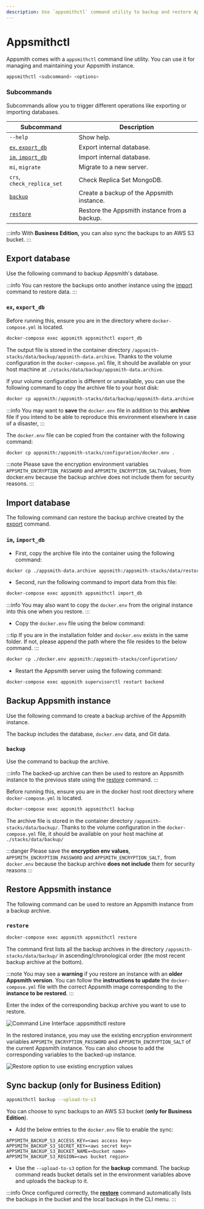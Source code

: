 ```yaml
---
description: Use `appsmithctl` command utility to backup and restore Appsmith instance, and export and import Appsmith database.
---
```



# Appsmithctl

Appsmith comes with a `appsmithctl` command line utility. You can use it for managing and maintaining your Appsmith instance.

```bash
appsmithctl <subcommand> <options>
```
<VideoEmbed host="youtube" videoId="tlbK8Cke3sw" title="How To Use Appsmithctl For Instance Management" caption="How To Use Appsmithctl For Instance Management"/>


### Subcommands

Subcommands allow you to trigger different operations like exporting or importing databases.

| Subcommand                          | Description                                  |
| ------------------------------------| -------------------------------------------- |
| `--help`                            | Show help.                                   |
| [`ex`, `export_db`](#ex-export\_db) | Export internal database.                    |
| [`im`, `import_db`](#im-import\_db) | Import internal database.                    |
| `mi`, `migrate`                     | Migrate to a new server.                     |
| `crs`, `check_replica_set`          | Check Replica Set MongoDB.                   |
| [`backup`](#backup)                 | Create a backup of the Appsmith instance.    |
| [`restore`](#restore)               | Restore the Appsmith instance from a backup. |

:::info
With **Business Edition,** you can also sync the backups to an AWS S3 bucket.
:::

## Export database

Use the following command to backup Appsmith's database.

:::info
You can restore the backups onto another instance using the [import](#im-import_db) command to restore data.
:::

### `ex`, `export_db`

<Tabs queryString="current-command-type">
<TabItem label="Docker" value="dockercommands"> 

Before running this, ensure you are in the directory where `docker-compose.yml` is located.

```bash
docker-compose exec appsmith appsmithctl export_db
```

The output file is stored in the container directory `/appsmith-stacks/data/backup/appsmith-data.archive`. Thanks to the volume configuration in the `docker-compose.yml` file, it should be available on your host machine at `./stacks/data/backup/appsmith-data.archive`.

If your volume configuration is different or unavailable, you can use the following command to copy the archive file to your host disk:

```bash
docker cp appsmith:/appsmith-stacks/data/backup/appsmith-data.archive .
```

:::info
You may want to **save** the `docker.env` file in addition to this **archive** file if you intend to be able to reproduce this environment elsewhere in case of a disaster,
:::

The `docker.env` file can be copied from the container with the following command:

```bash
docker cp appsmith:/appsmith-stacks/configuration/docker.env .
```

:::note
Please save the encryption environment variables `APPSMITH_ENCRYPTION_PASSWORD` and `APPSMITH_ENCRYPTION_SALT`values, from docker.env because the backup archive does not include them for security reasons.
:::

</TabItem>

<TabItem label="Kubernetes" value="kubernetescommands"> 

<Tabs groupId="appsmithEditions" queryString="current-edition">
  
  <TabItem label="Community Edition" value="communityEdition"> 

  </TabItem>

  <TabItem label="Business Edition" value="businessEdition"> 

  </TabItem>

</Tabs>

</TabItem>

</Tabs>


## Import database

The following command can restore the backup archive created by the [export](#ex-export\_db) command.

### `im`, `import_db`

<Tabs queryString="current-command-type">
<TabItem label="Docker" value="dockercommands"> 

* First, copy the archive file into the container using the following command:

```bash
docker cp ./appsmith-data.archive appsmith:/appsmith-stacks/data/restore/
```

* Second, run the following command to import data from this file:

```bash
docker-compose exec appsmith appsmithctl import_db
```

:::info
You may also want to copy the `docker.env` from the original instance into this one when you restore.
:::

* Copy the `docker.env` file using the below command:

:::tip
If you are in the installation folder and `docker.env` exists in the same folder. If not, please append the path where the file resides to the below command.
:::

```bash
docker cp ./docker.env appsmith:/appsmith-stacks/configuration/
```

* Restart the Appsmith server using the following command:

```bash
docker-compose exec appsmith supervisorctl restart backend
```

</TabItem>

<TabItem label="Kubernetes" value="kubernetescommands"> 

<Tabs groupId="appsmithEditions" queryString="current-edition">
  
  <TabItem label="Community Edition" value="communityEdition"> 

  </TabItem>

  <TabItem label="Business Edition" value="businessEdition"> 

  </TabItem>

</Tabs>

</TabItem>

</Tabs>



## Backup Appsmith instance

Use the following command to create a backup archive of the Appsmith instance. 


The backup includes the database, `docker.env` data, and Git data.

### `backup`

Use the command to backup the archive.

:::info
The backed-up archive can then be used to restore an Appsmith instance to the previous state using the [restore](#restore) command.
:::

<Tabs queryString="current-command-type">
<TabItem label="Docker" value="dockercommands"> 

Before running this, ensure you are in the docker host root directory where `docker-compose.yml` is located.

```bash
docker-compose exec appsmith appsmithctl backup
```

The archive file is stored in the container directory `/appsmith-stacks/data/backup/`. Thanks to the volume configuration in the `docker-compose.yml` file, it should be available on your host machine at `./stacks/data/backup/`

:::danger
Please save the **encryption env values**, `APPSMITH_ENCRYPTION_PASSWORD` and `APPSMITH_ENCRYPTION_SALT,` from `docker.env` because the backup archive **does not include** them for security reasons
:::

</TabItem>

<TabItem label="Kubernetes" value="kubernetescommands"> 

<Tabs groupId="appsmithEditions" queryString="current-edition">
  
  <TabItem label="Community Edition" value="communityEdition"> 

  </TabItem>

  <TabItem label="Business Edition" value="businessEdition"> 

  </TabItem>

</Tabs>

</TabItem>

</Tabs>



## Restore Appsmith instance

The following command can be used to restore an Appsmith instance from a backup archive.

### `restore`

<Tabs queryString="current-command-type">
<TabItem label="Docker" value="dockercommands"> 


```bash
docker-compose exec appsmith appsmithctl restore
```

The command first lists all the backup archives in the directory `/appsmith-stacks/data/backup/` in ascending/chronological order (the most recent backup archive at the bottom).

:::note
You may see a **warning** if you restore an instance with an **older Appsmith version**. You can follow the **instructions to update** the `docker-compose.yml` file with the correct Appsmith image corresponding to the **instance to be restored**.
:::

Enter the index of the corresponding backup archive you want to use to restore.

![Command Line Interface :`appsmithctl` restore](/img/Restore\_appsmith\_1.png)

In the restored instance, you may use the existing encryption environment variables `APPSMITH_ENCRYPTION_PASSWORD` and `APPSMITH_ENCRYPTION_SALT` of the current Appsmith instance. You can also choose to add the corresponding variables to the backed-up instance.

![Restore option to use existing encryption values](/img/Restore\_appsmith\_2.png)

</TabItem>

<TabItem label="Kubernetes" value="kubernetescommands"> 

<Tabs groupId="appsmithEditions" queryString="current-edition">
  
  <TabItem label="Community Edition" value="communityEdition"> 

  </TabItem>

  <TabItem label="Business Edition" value="businessEdition"> 

  </TabItem>

</Tabs>

</TabItem>

</Tabs>

## Sync backup (only for Business Edition)

```bash
appsmithctl backup --upload-to-s3
```

You can choose to sync backups to an AWS S3 bucket (**only for Business Edition**).

* Add the below entries to the `docker.env` file to enable the sync:

```
APPSMITH_BACKUP_S3_ACCESS_KEY=<aws access key> 
APPSMITH_BACKUP_S3_SECRET_KEY=<aws secret key>
APPSMITH_BACKUP_S3_BUCKET_NAME=<bucket name> 
APPSMITH_BACKUP_S3_REGION=<aws bucket region>
```


* Use the `--upload-to-s3` option for the **backup** command. The backup command reads bucket details set in the environment variables above and uploads the backup to it.

:::info
Once configured correctly, the [**restore**](#restore) command automatically lists the backups in the bucket and the local backups in the CLI menu.
:::